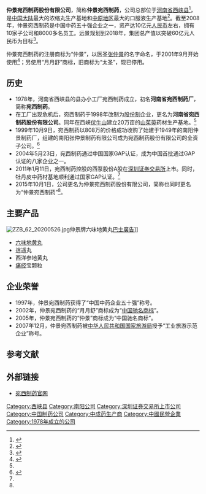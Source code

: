 {{Infobox_Company 
|name = 仲景宛西制药股份有限公司<ref name="gs">{{cite news|title=仲景宛西制药股份有限公司 统一社会信用代码/注册号：91411300176480327E|url=http://gsxt.haaic.gov.cn/businessPublicity.jspx?id=99DD236317A90C6DF30478160D67CC56|publisher=河南省工商行政管理局|date=|accessdate=2015年12月10日|deadurl=yes|archiveurl=https://archive.is/20151212154647/http://gsxt.haaic.gov.cn/businessPublicity.jspx?id=99DD236317A90C6DF30478160D67CC56|archivedate=2015年12月12日}}</ref>
|company_logo = [[File:wanxizhiyao.png|File:wanxizhiyao.png]]
|company_type = [[民营企業|民营企業]]
|local_code_name = CN
|local_code = 91411300176480327E
|foundation = 1978年
|location = {{PRC}}[[河南省|河南省]][[西峡县|西峡县]]仲景大道168号<ref name="gs" />
|industry = [[中成药|中成药]][[制药业|制药业]]
|key_people = [[孙耀志|孙耀志]]
|products = [[中成药|中成药]]
|homepage = [http://www.china-medicines.com/ 宛西制药官网]
}}

'''仲景宛西制药股份有限公司'''，简称'''仲景宛西制药'''，公司总部位于[[河南省|河南省]][[西峡县|西峡县]]<ref>{{cite web |url = http://www.wanxi.cn/class_type.asp?zf11id=107 |title = 宛西制药联系信息 |website = 宛西制药官网 |date =  |language = zh-hans |deadurl = yes |archiveurl = https://web.archive.org/web/20110904101521/http://www.wanxi.cn/class_type.asp?zf11id=107 |archivedate = 2011-09-04 |accessdate = 2011-09-04 }}</ref>，是[[中国大陆|中国大陆]]最大的浓缩丸生产基地和[[中原地区|中原地区]]最大的口服液生产基地<ref name="fhwwx">{{cite web |url = http://hn.city.ifeng.com/topics/qysl/zymq/detail_2011_08/05/68311_0.shtml|title=宛西制药创百年企业 打造人类健康方舟|website=凤凰网|date=2011年8月5日|language=zh-hans}}{{dead link|date=2017年11月 |bot=InternetArchiveBot |fix-attempted=yes }}</ref>。截至2008年，仲景宛西制药是中国中药五十强企业之一，资产达10亿元[[人民币|人民币]]左右，拥有10家子公司和8000多名员工。远景规划到2018年，集团总产值以突破60亿元人民币为目标<ref name="wxzyy">{{cite web|url=http://health.sohu.com/20081224/n261403028.shtml|title=宛西制药：继承弘扬张仲景中医药文化|publisher=搜狐网|date=2008年12月24日|language=zh-hans|accessdate=2011年9月4日|archive-date=2018年10月7日|archive-url=https://web.archive.org/web/20181007234937/http://health.sohu.com/20081224/n261403028.shtml|dead-url=no}}</ref>。

仲景宛西制药的注册商标为“仲景”，以医圣[[张仲景|张仲景]]的名字命名，于2001年9月开始使用<ref name="yy">{{cite news|title=河南宛西制药正式更名为“仲景宛西制药”|url=http://www.yyjjb.com/html/2015-10/12/content_230160.htm|publisher=医药经济报|date=2015年10月12日|accessdate=2015年12月10日|archive-date=2015年12月22日|archive-url=https://web.archive.org/web/20151222084716/http://www.yyjjb.com/html/2015-10/12/content_230160.htm|dead-url=no}}</ref>；另使用“月月舒”商标，旧商标为“太圣”，现已停用。

==历史==
*1978年，河南省西峡县的县办小工厂宛西制药成立，初名'''河南省宛西制药厂'''，简称'''宛西制药'''。
*在工厂出现危机后，宛西制药于1998年改制为[[股份制|股份制]]企业，更名为'''河南省宛西制药股份有限公司'''。同年在西峡[[伏牛山|伏牛山]]建立20万亩的[[山茱萸|山茱萸]]药材生产基地。<ref name="wxzyy"/>
*1999年10月9日，宛西制药以808万的价格成功收购了始建于1949年的南阳仲景制药厂，组建的南阳张仲景制药有限公司成为宛西制药股份有限公司的全资子公司。<ref>{{cite web|url=http://www.zhongjing.net.cn/web/zzjzyc.htm|title=南阳张仲景制药有限公司简介|publisher=|date=|language=zh-hans|accessdate=2011-09-04|archive-date=2018-10-03|archive-url=https://web.archive.org/web/20181003222946/http://www.zhongjing.net.cn/web/zzjzyc.htm|dead-url=no}}</ref>
*2004年5月23日，宛西制药通过中国国家GAP认证，成为中国首批通过GAP认证的八家企业之一。
*2011年1月11日，宛西制药控股的西泵股份A股在[[深圳证券交易所|深圳证券交易所]]上市。同时，牡丹皮中药材基地顺利通过国家GAP认证。<ref name="fhwwx"/>
*2015年10月1日，公司更名为仲景宛西制药股份有限公司，简称也同时更名为“仲景宛西制药”<ref name="yy"/>。

==主要产品==
[[File:ZZB_62_20200526.jpg|thumb]]仲景牌六味地黄丸[[巴士廣告|巴士廣告]]]]
*[[六味地黄丸|六味地黄丸]]
*逍遥丸
*西洋参地黄丸
*[[痛经|痛经]]宝颗粒

==企业荣誉==
* 1997年，仲景宛西制药获得了“中国中药企业五十强”称号。
* 2002年，仲景宛西制药的“月月舒”商标成为“[[中国驰名商标|中国驰名商标]]”。
* 2005年，仲景宛西制药的“仲景”商标成为“中国驰名商标”。
* 2007年12月，仲景宛西制药被[[中华人民共和国国家旅游局|中华人民共和国国家旅游局]]授予“工业旅游示范企业”称号。

== 参考文献 ==
{{Reflist|30em}}

==外部链接==
*[http://www.china-medicines.com/ 宛西制药官网] {{Wayback|url=http://www.china-medicines.com/ |date=20200214071639 }}

[[Category:西峡县|Category:西峡县]]
[[Category:南阳公司|Category:南阳公司]]
[[Category:深圳证券交易所上市公司|Category:深圳证券交易所上市公司]]
[[Category:中国制药公司|Category:中国制药公司]]
[[Category:中成药生产商|Category:中成药生产商]]
[[Category:中國民營企業|Category:中國民營企業]]
[[Category:1978年成立的公司|Category:1978年成立的公司]]